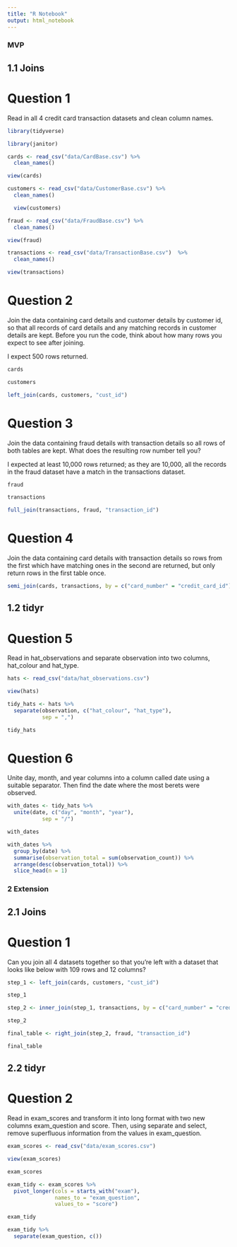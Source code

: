 ```yaml
---
title: "R Notebook"
output: html_notebook
---
```


### MVP

## 1.1 Joins

# Question 1

Read in all 4 credit card transaction datasets and clean column names.



```r
library(tidyverse)
```


```r
library(janitor)
```



```r
cards <- read_csv("data/CardBase.csv") %>%
  clean_names()

view(cards)
```

```r
customers <- read_csv("data/CustomerBase.csv") %>%
  clean_names()

  view(customers)
```

```r
fraud <- read_csv("data/FraudBase.csv") %>%
  clean_names()

view(fraud)
```

```r
transactions <- read_csv("data/TransactionBase.csv")  %>%
  clean_names()

view(transactions)
```





# Question 2

Join the data containing card details and customer details by customer id, so that all records of card details and any matching records in customer details are kept. Before you run the code, think about how many rows you expect to see after joining.

I expect 500 rows returned.

```r
cards
```

```r
customers
```

```r
left_join(cards, customers, "cust_id")
```



# Question 3

Join the data containing fraud details with transaction details so all rows of both tables are kept. What does the resulting row number tell you?

I expected at least 10,000 rows returned; as they are 10,000, all the records in the fraud dataset have a match in the transactions dataset.

```r
fraud
```

```r
transactions
```

```r
full_join(transactions, fraud, "transaction_id")
```


# Question 4

Join the data containing card details with transaction details so rows from the first which have matching ones in the second are returned, but only return rows in the first table once.

```r
semi_join(cards, transactions, by = c("card_number" = "credit_card_id"))
```



## 1.2 tidyr


# Question 5

Read in hat_observations and separate observation into two columns, hat_colour and hat_type.


```r
hats <- read_csv("data/hat_observations.csv")

view(hats)

tidy_hats <- hats %>% 
  separate(observation, c("hat_colour", "hat_type"), 
           sep = ",")

tidy_hats
```





# Question 6

Unite day, month, and year columns into a column called date using a suitable separator. Then find the date where the most berets were observed.

```r
with_dates <- tidy_hats %>% 
  unite(date, c("day", "month", "year"), 
           sep = "/") 

with_dates

with_dates %>% 
  group_by(date) %>% 
  summarise(observation_total = sum(observation_count)) %>% 
  arrange(desc(observation_total)) %>% 
  slice_head(n = 1)
```





### 2 Extension


## 2.1 Joins


# Question 1

Can you join all 4 datasets together so that you’re left with a dataset that looks like below with 109 rows and 12 columns?

```r
step_1 <- left_join(cards, customers, "cust_id")

step_1
```

```r
step_2 <- inner_join(step_1, transactions, by = c("card_number" = "credit_card_id"))

step_2
```

```r
final_table <- right_join(step_2, fraud, "transaction_id")

final_table
```


## 2.2 tidyr

# Question 2

Read in exam_scores and transform it into long format with two new columns exam_question and score. Then, using separate and select, remove superfluous information from the values in exam_question.

```r
exam_scores <- read_csv("data/exam_scores.csv")

view(exam_scores)

exam_scores
```

```r
exam_tidy <- exam_scores %>% 
  pivot_longer(cols = starts_with("exam"),
               names_to = "exam_question",
               values_to = "score")

exam_tidy
```

```r
exam_tidy %>% 
  separate(exam_question, c())
```

